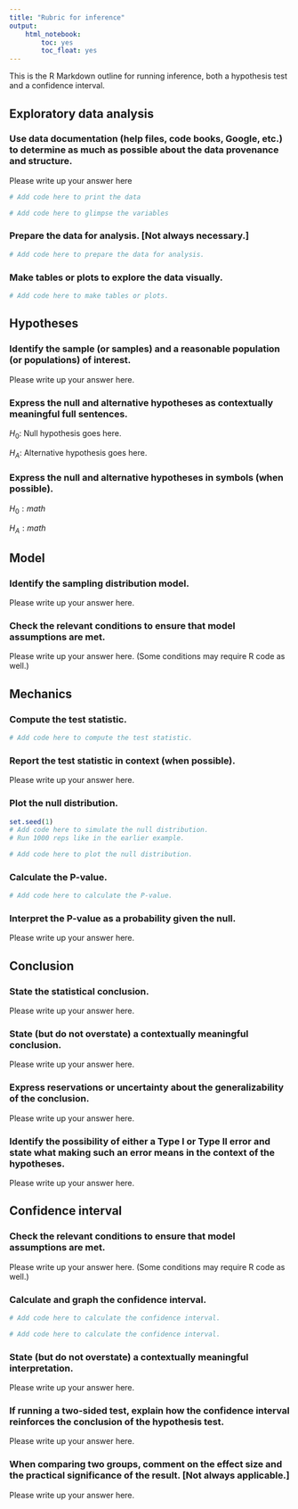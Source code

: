 ```yaml
---
title: "Rubric for inference"
output:
    html_notebook:
        toc: yes
        toc_float: yes
---
```


This is the R Markdown outline for running inference, both a hypothesis test and a confidence interval.


## Exploratory data analysis

### Use data documentation (help files, code books, Google, etc.) to determine as much as possible about the data provenance and structure.

::: {.answer}

Please write up your answer here

```r
# Add code here to print the data
```

```r
# Add code here to glimpse the variables
```

:::

### Prepare the data for analysis. [Not always necessary.]

::: {.answer}

```r
# Add code here to prepare the data for analysis.
```

:::

### Make tables or plots to explore the data visually.

::: {.answer}

```r
# Add code here to make tables or plots.
```

:::


## Hypotheses

### Identify the sample (or samples) and a reasonable population (or populations) of interest.

::: {.answer}

Please write up your answer here.

:::

### Express the null and alternative hypotheses as contextually meaningful full sentences.

::: {.answer}

$H_{0}:$ Null hypothesis goes here.

$H_{A}:$ Alternative hypothesis goes here.

:::

### Express the null and alternative hypotheses in symbols (when possible).

::: {.answer}

$H_{0}: math$

$H_{A}: math$

:::


## Model

### Identify the sampling distribution model.

::: {.answer}

Please write up your answer here.

:::

### Check the relevant conditions to ensure that model assumptions are met.

::: {.answer}

Please write up your answer here. (Some conditions may require R code as well.)

:::


## Mechanics

### Compute the test statistic.

::: {.answer}

```r
# Add code here to compute the test statistic.
```

:::

### Report the test statistic in context (when possible).

::: {.answer}

Please write up your answer here.

:::

### Plot the null distribution.

::: {.answer}

```r
set.seed(1)
# Add code here to simulate the null distribution.
# Run 1000 reps like in the earlier example.
```

```r
# Add code here to plot the null distribution.
```

:::

### Calculate the P-value.

::: {.answer}

```r
# Add code here to calculate the P-value.
```

:::

### Interpret the P-value as a probability given the null.

::: {.answer}

Please write up your answer here.

:::


## Conclusion

### State the statistical conclusion.

::: {.answer}

Please write up your answer here.

:::

### State (but do not overstate) a contextually meaningful conclusion.

::: {.answer}

Please write up your answer here.

:::

### Express reservations or uncertainty about the generalizability of the conclusion.

::: {.answer}

Please write up your answer here.

:::

### Identify the possibility of either a Type I or Type II error and state what making such an error means in the context of the hypotheses.

::: {.answer}

Please write up your answer here.

:::

## Confidence interval

### Check the relevant conditions to ensure that model assumptions are met.

::: {.answer}

Please write up your answer here. (Some conditions may require R code as well.)

:::

### Calculate and graph the confidence interval.

::: {.answer}

```r
# Add code here to calculate the confidence interval.
```

```r
# Add code here to calculate the confidence interval.
```

:::

### State (but do not overstate) a contextually meaningful interpretation.

::: {.answer}

Please write up your answer here.

:::

### If running a two-sided test, explain how the confidence interval reinforces the conclusion of the hypothesis test.

::: {.answer}

Please write up your answer here.

:::

### When comparing two groups, comment on the effect size and the practical significance of the result. [Not always applicable.]

::: {.answer}

Please write up your answer here.

:::

